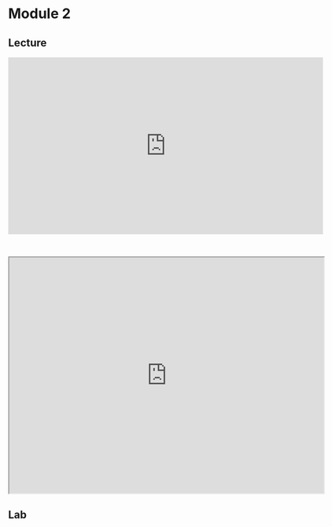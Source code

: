 # Module 2

## Lecture

<iframe width="640" height="360" src="https://www.youtube.com/embed/29ZEI9hJTQo?si=LtmV-lNZy1QWCnO4" title="YouTube video player" frameborder="0" allow="accelerometer; autoplay; clipboard-write; encrypted-media; gyroscope; picture-in-picture; web-share" referrerpolicy="strict-origin-when-cross-origin" allowfullscreen></iframe>

<br>

<iframe src="https://drive.google.com/file/d/139nnpSIyMRJahrzB87t7nQeS74k-KIWM/preview" width="640" height="480" allow="autoplay"></iframe>

## Lab

